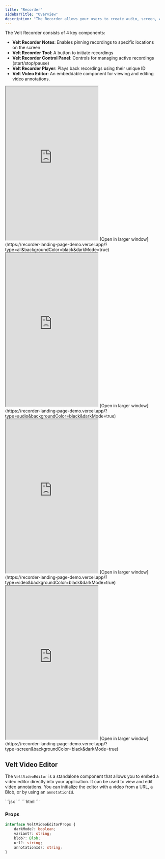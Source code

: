 ```yaml
---
title: "Recorder"
sidebarTitle: "Overview"
description: "The Recorder allows your users to create audio, screen, and video recordings."
---
```




The Velt Recorder consists of 4 key components:

- **Velt Recorder Notes**: Enables pinning recordings to specific locations on the screen
- **Velt Recorder Tool**: A button to initiate recordings 
- **Velt Recorder Control Panel**: Controls for managing active recordings (start/stop/pause)
- **Velt Recorder Player**: Plays back recordings using their unique ID
- **Velt Video Editor**: An embeddable component for viewing and editing video annotations.

<Tabs>
  <Tab title="All">
    <Frame>
    <iframe
      src="https://recorder-landing-page-demo.vercel.app/?type=all&backgroundColor=black&darkMode=true"
      allow="camera; microphone"
      className="w-full"
      height="500px"
    ></iframe>
    </Frame>
    [Open in larger window](https://recorder-landing-page-demo.vercel.app/?type=all&backgroundColor=black&darkMode=true)

  </Tab>
  <Tab title="Audio">
    <Frame>
    <iframe
      src="https://recorder-landing-page-demo.vercel.app/?type=audio&backgroundColor=black&darkMode=true"
      allow="camera; microphone"
      className="w-full"
      height="500px"
    ></iframe>
    </Frame>
    [Open in larger window](https://recorder-landing-page-demo.vercel.app/?type=audio&backgroundColor=black&darkMode=true)

  </Tab>
  <Tab title="Video">
    <Frame>
    <iframe
      src="https://recorder-landing-page-demo.vercel.app/?type=video&backgroundColor=black&darkMode=true"
      allow="camera; microphone"
      className="w-full"
      height="500px"
    ></iframe>
    </Frame>
    [Open in larger window](https://recorder-landing-page-demo.vercel.app/?type=video&backgroundColor=black&darkMode=true)

  </Tab>
  <Tab title="Screen">
    <Frame>
    <iframe
      src="https://recorder-landing-page-demo.vercel.app/?type=screen&backgroundColor=black&darkMode=true"
      allow="camera; microphone"
      className="w-full"
      height="500px"
    ></iframe>
    </Frame>
    [Open in larger window](https://recorder-landing-page-demo.vercel.app/?type=screen&backgroundColor=black&darkMode=true)

  </Tab>
  
</Tabs>


## Velt Video Editor
The `VeltVideoEditor` is a standalone component that allows you to embed a video editor directly into your application. It can be used to view and edit video annotations. You can initialize the editor with a video from a URL, a Blob, or by using an `annotationId`.

<Tabs>
<Tab title="React / Next.js">
```jsx
<VeltVideoEditor
	blob={blob}
    url="videourl.mp4"
    darkMode={true}
    variant="xyz"
    annotationId="123"
/>
```
</Tab>
<Tab title="Other Frameworks">
```html
<velt-video-editor
    annotation-id="zK3iEAfvs1Htu3QYPy5S"
    blob="blob"
    url="videourl.mp4"
    dark-mode="true"
    variant="xyz"
></velt-video-editor>
```
</Tab>
</Tabs>

### Props
```typescript
interface VeltVideoEditorProps {
    darkMode?: boolean;
    variant?: string;
    blob?: Blob;
    url?: string;
    annotationId?: string;
}
```



